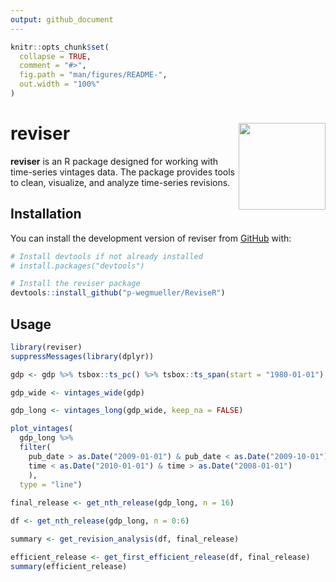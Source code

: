 ```yaml
---
output: github_document
---
```


<!-- README.md is generated from README.Rmd. Please edit that file -->

```r
knitr::opts_chunk$set(
  collapse = TRUE,
  comment = "#>",
  fig.path = "man/figures/README-",
  out.width = "100%"
)
```

# reviser <img src="man/figures/logo.png" align="right" height="139" />

<!-- badges: start -->
<!-- badges: end -->

**reviser** is an R package designed for working with time-series vintages data. The package provides tools to clean, visualize, and analyze time-series revisions.


## Installation

You can install the development version of reviser from [GitHub](https://github.com/) with:


```r
# Install devtools if not already installed
# install.packages("devtools")

# Install the reviser package
devtools::install_github("p-wegmueller/ReviseR")
```


## Usage

```r
library(reviser)
suppressMessages(library(dplyr))

gdp <- gdp %>% tsbox::ts_pc() %>% tsbox::ts_span(start = "1980-01-01") 

gdp_wide <- vintages_wide(gdp)

gdp_long <- vintages_long(gdp_wide, keep_na = FALSE)

plot_vintages(
  gdp_long %>% 
  filter(
    pub_date > as.Date("2009-01-01") & pub_date < as.Date("2009-10-01"),
    time < as.Date("2010-01-01") & time > as.Date("2008-01-01")
    ),
  type = "line")
  
final_release <- get_nth_release(gdp_long, n = 16)

df <- get_nth_release(gdp_long, n = 0:6)

summary <- get_revision_analysis(df, final_release)

efficient_release <- get_first_efficient_release(df, final_release)
summary(efficient_release)
```
